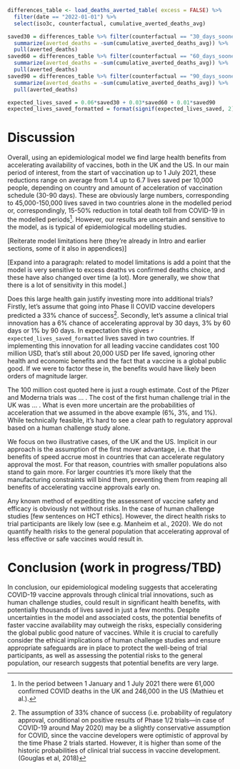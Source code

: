 ```r
differences_table <- load_deaths_averted_table( excess = FALSE) %>% 
  filter(date == "2022-01-01") %>% 
  select(iso3c, counterfactual, cumulative_averted_deaths_avg) 

saved30 = differences_table %>% filter(counterfactual == "30_days_sooner") %>% 
  summarize(averted_deaths = -sum(cumulative_averted_deaths_avg)) %>% 
  pull(averted_deaths)
saved60 = differences_table %>% filter(counterfactual == "60_days_sooner") %>% 
  summarize(averted_deaths = -sum(cumulative_averted_deaths_avg)) %>% 
  pull(averted_deaths)
saved90 = differences_table %>% filter(counterfactual == "90_days_sooner") %>% 
  summarize(averted_deaths = -sum(cumulative_averted_deaths_avg)) %>% 
  pull(averted_deaths)

expected_lives_saved = 0.06*saved30 + 0.03*saved60 + 0.01*saved90
expected_lives_saved_formatted = format(signif(expected_lives_saved, 2), big.mark = ",", scientific = FALSE)

```
# Discussion

Overall, using an epidemiological model we find large health benefits from accelerating availability of vaccines, both in the UK and the US. In our main period of interest, from the start of vaccination up to 1 July 2021, these reductions range on average from 1.4 up to 6.7 lives saved per 10,000 people, depending on country and amount of acceleration of vaccination schedule (30-90 days). These are obviously large numbers, corresponding to 45,000-150,000 lives saved in two countries alone in the modelled period or, correspondingly, 15-50% reduction in total death toll from COVID-19 in the modelled periods[^13]. However, our results are uncertain and sensitive to the model, as is typical of epidemiological modelling studies.

[Reiterate model limitations here (they’re already in Intro and earlier sections, some of it also in appendices)]

[Expand into a paragraph: related to model limitations is add a point that the model is very sensitive to excess deaths vs confirmed deaths choice, and these have also changed over time (a lot). More generally, we show that there is a lot of sensitivity in this model.]

Does this large health gain justify investing more into additional trials? Firstly, let's assume that going into Phase II COVID vaccine developers predicted a 33% chance of success[^14]. Secondly, let’s assume a clinical trial innovation has a 6% chance of accelerating approval by 30 days, 3% by 60 days or 1% by 90 days. In expectation this gives `r expected_lives_saved_formatted` lives saved in two countries. If implementing this innovation for all leading vaccine candidates cost 100 million USD, that's still about 20,000 USD per life saved, ignoring other health and economic benefits and the fact that a vaccine is a global public good. If we were to factor these in, the benefits would have likely been orders of magnitude larger.

The 100 million cost quoted here is just a rough estimate. Cost of the Pfizer and Moderna trials was ... . The cost of the first human challenge trial in the UK was ... . What is even more uncertain are the probabilities of acceleration that we assumed in the above example (6%, 3%, and 1%). While technically feasible, it's hard to see a clear path to regulatory approval based on a human challenge study alone.

We focus on two illustrative cases, of the UK and the US. Implicit in our approach is the assumption of the first mover advantage, i.e. that the benefits of speed accrue most in countries that can accelerate regulatory approval the most. For that reason, countries with smaller populations also stand to gain more. For larger countries it’s more likely that the manufacturing constraints will bind them, preventing them from reaping all benefits of accelerating vaccine approvals early on.

Any known method of expediting the assessment of vaccine safety and efficacy is obviously not without risks. In the case of human challenge studies [few sentences on HCT ethics]. However, the direct health risks to trial participants are likely low (see e.g. Manheim et al., 2020). We do not quantify health risks to the general population that accelerating approval of less effective or safe vaccines would result in.

# Conclusion (work in progress/TBD)

In conclusion, our epidemiological modeling suggests that accelerating COVID-19 vaccine approvals through clinical trial innovations, such as human challenge studies, could result in significant health benefits, with potentially thousands of lives saved in just a few months. Despite uncertainties in the model and associated costs, the potential benefits of faster vaccine availability may outweigh the risks, especially considering the global public good nature of vaccines. While it is crucial to carefully consider the ethical implications of human challenge studies and ensure appropriate safeguards are in place to protect the well-being of trial participants, as well as assessing the potential risks to the general population, our research suggests that potential benefits are very large. 

[^13]: In the period between 1 January and 1 July 2021 there were 61,000 confirmed COVID deaths in the UK and 246,000 in the US (Mathieu et al.).
[^14]: The assumption of 33% chance of success (i.e. probability of regulatory approval, conditional on positive results of Phase 1/2 trials—in case of COVID-19 around May 2020) may be a slightly conservative assumption for COVID, since the vaccine developers were optimistic of approval by the time Phase 2 trials started. However, it is higher than some of the historic probabilities of clinical trial success in vaccine development. (Gouglas et al, 2018)
